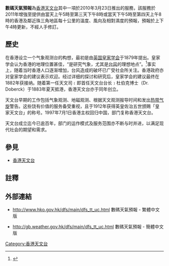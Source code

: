 {{expand|time=2010-03-26T07:02:35+00:00}}
'''數碼天氣預報'''為[[香港天文台|香港天文台]]其中一項於2010年3月23日推出的服務，該服務於2011年增強至提供由當天上午5時至第三天下午8時或當天下午5時至第四天上午8時的香港及鄰近珠三角地區每十公里的溫度、風向及相對濕度的預報，預報於上下午4時更新，不經人手修訂。

== 歷史 ==

在香港设立一个气象观测台的构想，最初是由[[英国皇家学会|英国皇家学会]]于1879年提出。皇家学会认为香港的地理位置甚佳，“是研究气象，尤其是[[台风|台风]]的理想地点”。<ref>{{Cite web |url=http://gb.weather.gov.hk/abouthko/history_c.htm |title=存档副本 |access-date=2011-05-01 |archive-date=2019-11-25 |archive-url=https://web.archive.org/web/20191125135339/http://gb.weather.gov.hk/abouthko/history_c.htm |dead-url=no }}</ref>事实上，随着当时香港人口逐渐增加，台风造成的破坏已广受社会所关注。香港政府亦对皇家学会的建议表示欢迎。经过详细的探讨和研究后，皇家学会的建议最终在1882年获接纳。随着第一任天文司﹝即首任天文台台长﹞杜伯克博士（Dr. Doberck）于1883年夏天抵港，香港天文台亦于同年创立。

天文台早期的工作包括气象观测、地磁观测、根据天文观测报导时间和发出[[热带气旋|热带气旋]]警告。这些饶有价值的服务备受重视，且于1912年获得英皇佐治五世颁赐「皇家天文台」的称号。1997年7月1日香港主权回归中国，部门复称香港天文台。

天文台成立迄今已逾百年，部门的运作模式及服务范围亦不断与时并进，以满足现代社会的期望和需求。

== 參見 ==
* [[香港天文台|香港天文台]]

== 註釋 ==

{{reflist}}

== 外部連結 ==
* {{zh-hk}} http://www.hko.gov.hk/dfs/main/dfs_tt_uc.html {{Wayback|url=http://www.hko.gov.hk/dfs/main/dfs_tt_uc.html |date=20191026045905 }} 數碼天氣預報 - 繁體中文版
* {{zh-hans}} http://gb.weather.gov.hk/dfs/main/dfs_tt_uc.html {{Wayback|url=http://gb.weather.gov.hk/dfs/main/dfs_tt_uc.html |date=20180930030822 }} 數碼天氣預報 - 簡體中文版

[[Category:香港天文台|Category:香港天文台]]